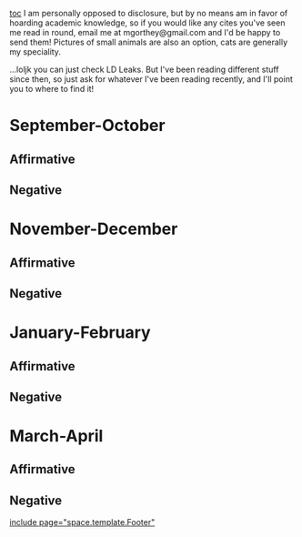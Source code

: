 [[toc]]
I am personally opposed to disclosure, but by no means am in favor of hoarding academic knowledge, so if you would like any cites you've seen me read in round, email me at mgorthey@gmail.com and I'd be happy to send them! Pictures of small animals are also an option, cats are generally my speciality.

...loljk you can just check LD Leaks. But I've been reading different stuff since then, so just ask for whatever I've been reading recently, and I'll point you to where to find it!
=September-October= 
==Affirmative== 
==Negative== 

=November-December= 
==Affirmative== 
==Negative== 

=January-February= 
==Affirmative== 
==Negative== 

=March-April= 
==Affirmative== 
==Negative== 

[[include page="space.template.Footer"]]